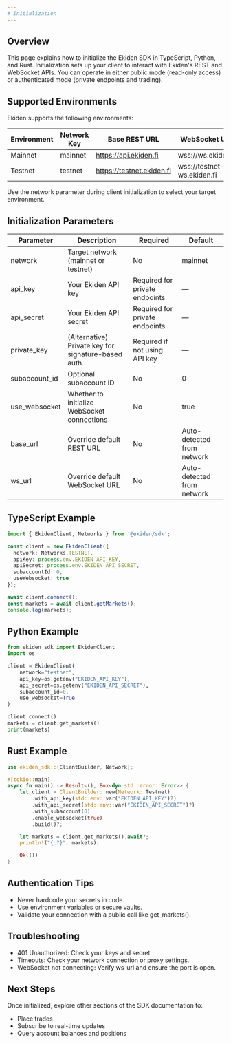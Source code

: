 ```yaml
---
# Initialization
---
```


## Overview

This page explains how to initialize the Ekiden SDK in TypeScript, Python, and Rust. Initialization sets up your client to interact with Ekiden's REST and WebSocket APIs. You can operate in either public mode (read-only access) or authenticated mode (private endpoints and trading).

## Supported Environments

Ekiden supports the following environments:

| Environment | Network Key | Base REST URL           | WebSocket URL              |
|-------------|--------------|--------------------------|-----------------------------|
| Mainnet     | mainnet      | https://api.ekiden.fi    | wss://ws.ekiden.fi          |
| Testnet     | testnet      | https://testnet.ekiden.fi | wss://testnet-ws.ekiden.fi  |

Use the network parameter during client initialization to select your target environment.

## Initialization Parameters

| Parameter       | Description                                 | Required                      | Default                |
|-----------------|---------------------------------------------|-------------------------------|------------------------|
| network         | Target network (mainnet or testnet)         | No                            | mainnet               |
| api_key         | Your Ekiden API key                         | Required for private endpoints| —                    |
| api_secret      | Your Ekiden API secret                      | Required for private endpoints| —                    |
| private_key     | (Alternative) Private key for signature-based auth | Required if not using API key | —              |
| subaccount_id   | Optional subaccount ID                      | No                            | 0                     |
| use_websocket   | Whether to initialize WebSocket connections | No                            | true                  |
| base_url        | Override default REST URL                   | No                            | Auto-detected from network |
| ws_url          | Override default WebSocket URL              | No                            | Auto-detected from network |

## TypeScript Example

```ts
import { EkidenClient, Networks } from '@ekiden/sdk';

const client = new EkidenClient({
  network: Networks.TESTNET,
  apiKey: process.env.EKIDEN_API_KEY,
  apiSecret: process.env.EKIDEN_API_SECRET,
  subaccountId: 0,
  useWebsocket: true
});

await client.connect();
const markets = await client.getMarkets();
console.log(markets);
```

## Python Example

```python
from ekiden_sdk import EkidenClient
import os

client = EkidenClient(
    network="testnet",
    api_key=os.getenv("EKIDEN_API_KEY"),
    api_secret=os.getenv("EKIDEN_API_SECRET"),
    subaccount_id=0,
    use_websocket=True
)

client.connect()
markets = client.get_markets()
print(markets)
```

## Rust Example

```rust
use ekiden_sdk::{ClientBuilder, Network};

#[tokio::main]
async fn main() -> Result<(), Box<dyn std::error::Error>> {
    let client = ClientBuilder::new(Network::Testnet)
        .with_api_key(std::env::var("EKIDEN_API_KEY")?)
        .with_api_secret(std::env::var("EKIDEN_API_SECRET")?)
        .with_subaccount(0)
        .enable_websocket(true)
        .build()?;

    let markets = client.get_markets().await?;
    println!("{:?}", markets);

    Ok(())
}
```

## Authentication Tips

- Never hardcode your secrets in code.
- Use environment variables or secure vaults.
- Validate your connection with a public call like get_markets().

## Troubleshooting

- 401 Unauthorized: Check your keys and secret.
- Timeouts: Check your network connection or proxy settings.
- WebSocket not connecting: Verify ws_url and ensure the port is open.

## Next Steps

Once initialized, explore other sections of the SDK documentation to:

- Place trades
- Subscribe to real-time updates
- Query account balances and positions
